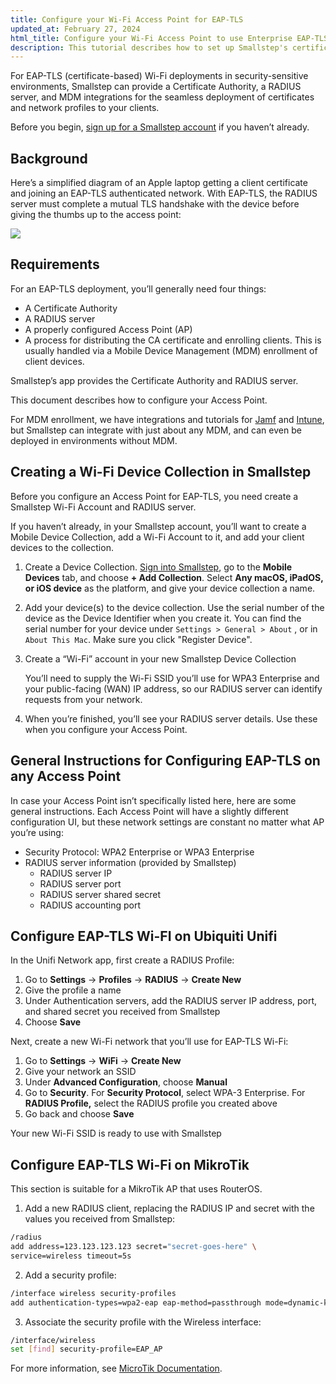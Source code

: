 ```yaml
---
title: Configure your Wi-Fi Access Point for EAP-TLS
updated_at: February 27, 2024
html_title: Configure your Wi-Fi Access Point to use Enterprise EAP-TLS certificate-based authentication with Smallstep
description: This tutorial describes how to set up Smallstep's certificate-based Wi-Fi on several popular Access Point models
---
```


For EAP-TLS (certificate-based) Wi-Fi deployments in security-sensitive environments, Smallstep can provide a Certificate Authority, a RADIUS server, and MDM integrations for the seamless deployment of certificates and network profiles to your clients.

Before you begin, [sign up for a Smallstep account](https://smallstep.com/signup) if you haven’t already.

## Background

Here’s a simplified diagram of an Apple laptop getting a client certificate and joining an EAP-TLS authenticated network. With EAP-TLS, the RADIUS server must complete a mutual TLS handshake with the device before giving the thumbs up to the access point:

![](/graphics/Authenticating_to_an_EAP-TLS_network.png)

## Requirements

For an EAP-TLS deployment, you’ll generally need four things:

- A Certificate Authority
- A RADIUS server
- A properly configured Access Point (AP)
- A process for distributing the CA certificate and enrolling clients. This is usually handled via a Mobile Device Management (MDM) enrollment of client devices.

Smallstep’s app provides the Certificate Authority and RADIUS server. 

This document describes how to configure your Access Point. 

For MDM enrollment, we have integrations and tutorials for [Jamf](https://smallstep.com/docs/tutorials/apple-mdm-jamf-setup-guide/) and [Intune](https://smallstep.com/docs/tutorials/intune-mdm-setup-guide/), but Smallstep can integrate with just about any MDM, and can even be deployed in environments without MDM.

## Creating a Wi-Fi Device Collection in Smallstep

Before you configure an Access Point for EAP-TLS, you need create a Smallstep Wi-Fi Account and RADIUS server.

If you haven’t already, in your Smallstep account, you’ll want to create a Mobile Device Collection, add a Wi-Fi Account to it, and add your client devices to the collection.

1. Create a Device Collection. [Sign into Smallstep](https://smallstep.com/app), go to the **Mobile Devices** tab, and choose **+ Add Collection**. Select **Any macOS, iPadOS, or iOS device** as the platform, and give your device collection a name.
2. Add your device(s) to the device collection. Use the serial
number of the device as the Device Identifier when you create it. You
can find the serial number for your device under `Settings > General > About` , or in `About This Mac`. Make sure you click "Register Device".
3. Create a “Wi-Fi” account in your new Smallstep Device Collection
    
    You’ll need to supply the Wi-Fi SSID you’ll use for WPA3 Enterprise 
    and your public-facing (WAN) IP address, so our RADIUS server can 
    identify requests from your network.
    
4. When you’re finished, you’ll see your RADIUS server details. Use these when you configure your Access Point.

## General Instructions for Configuring EAP-TLS on any Access Point

In case your Access Point isn’t specifically listed here, here are some general instructions. Each Access Point will have a slightly different configuration UI, but these network settings are constant no matter what AP you’re using:

- Security Protocol: WPA2 Enterprise or WPA3 Enterprise
- RADIUS server information (provided by Smallstep)
    - RADIUS server IP
    - RADIUS server port
    - RADIUS server shared secret
    - RADIUS accounting port

## Configure EAP-TLS Wi-FI on Ubiquiti Unifi

In the Unifi Network app, first create a RADIUS Profile:

1. Go to **Settings** → **Profiles** → **RADIUS** → **Create New**
2. Give the profile a name
3. Under Authentication servers, add the RADIUS server IP address, port, and shared secret you received from Smallstep
4. Choose **Save**

Next, create a new Wi-Fi network that you’ll use for EAP-TLS Wi-Fi:

1. Go to **Settings** → **WiFi** → **Create New**
2. Give your network an SSID
3. Under **Advanced Configuration**, choose **Manual**
4. Go to **Security**. For **Security Protocol**, select WPA-3 Enterprise. For **RADIUS Profile,** select the RADIUS profile you created above
5. Go back and choose **Save**

Your new Wi-Fi SSID is ready to use with Smallstep

## Configure EAP-TLS Wi-Fi on MikroTik

This section is suitable for a MikroTik AP that uses RouterOS.

1. Add a new RADIUS client, replacing the RADIUS IP and secret with the values you received from Smallstep:
  
  ```bash
  /radius
  add address=123.123.123.123 secret="secret-goes-here" \
  service=wireless timeout=5s
  ```
  
2. Add a security profile:
  
  ```bash
  /interface wireless security-profiles
  add authentication-types=wpa2-eap eap-method=passthrough mode=dynamic-keys name=EAP_AP supplicant-identity=Mikrotik
  ```
  
3. Associate the security profile with the Wireless interface:
  
  ```bash
  /interface/wireless
  set [find] security-profile=EAP_AP
  ```
  
For more information, see [MicroTik Documentation](https://help.mikrotik.com/docs/display/ROS/Enterprise+wireless+security+with+User+Manager+v5). 


